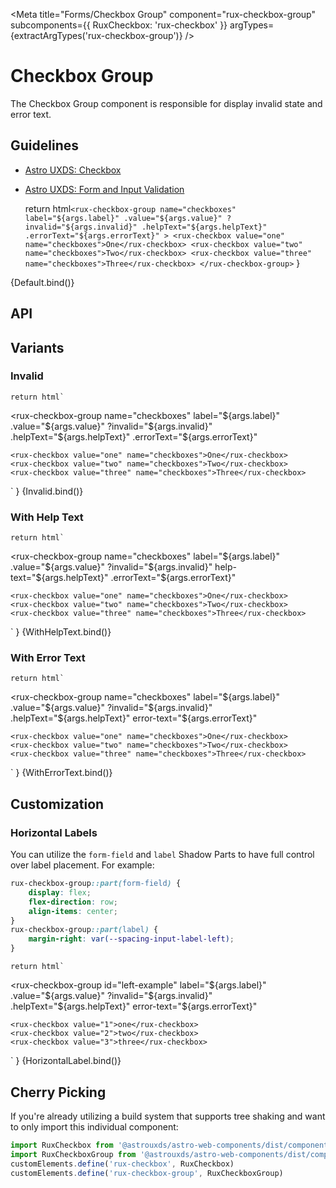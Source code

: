 
<Meta
    title="Forms/Checkbox Group"
    component="rux-checkbox-group"
    subcomponents={{ RuxCheckbox: 'rux-checkbox' }}
    argTypes={extractArgTypes('rux-checkbox-group')}
/>

# Checkbox Group

The Checkbox Group component is responsible for display invalid state and error text.

## Guidelines

-   [Astro UXDS: Checkbox](https://www.astrouxds.com/ui-components/checkbox)
-   [Astro UXDS: Form and Input Validation](https://www.astrouxds.com/ui-components/validation)

    return html`
        <rux-checkbox-group
            name="checkboxes"
            label="${args.label}"
            .value="${args.value}"
            ?invalid="${args.invalid}"
            .helpText="${args.helpText}"
            .errorText="${args.errorText}"
        >
            <rux-checkbox value="one" name="checkboxes">One</rux-checkbox>
            <rux-checkbox value="two" name="checkboxes">Two</rux-checkbox>
            <rux-checkbox value="three" name="checkboxes">Three</rux-checkbox>
        </rux-checkbox-group>
    `
}

<Canvas>
    <Story
        args={{
            label: 'Checkbox group',
            errorText: "",
            helpText: "",
            invalid: false
        }}
        name="Default"
    >
        {Default.bind()}
    </Story>
</Canvas>

## API

<ArgsTable of="rux-checkbox-group" />

## Variants

### Invalid

    return html`
<rux-checkbox-group
    name="checkboxes"
    label="${args.label}"
    .value="${args.value}"
    ?invalid="${args.invalid}"
    .helpText="${args.helpText}"
    .errorText="${args.errorText}"
>
    <rux-checkbox value="one" name="checkboxes">One</rux-checkbox>
    <rux-checkbox value="two" name="checkboxes">Two</rux-checkbox>
    <rux-checkbox value="three" name="checkboxes">Three</rux-checkbox>
</rux-checkbox-group>
    `
}

<Canvas>
    <Story
        args={{
            label: 'Checkbox group',
            invalid: true,
            errorText: "",
            helpText: ""
        }}
        name="Invalid"
    >
        {Invalid.bind()}
    </Story>
</Canvas>

### With Help Text

    return html`
<rux-checkbox-group
    name="checkboxes"
    label="${args.label}"
    .value="${args.value}"
    ?invalid="${args.invalid}"
    help-text="${args.helpText}"
    .errorText="${args.errorText}"
>
    <rux-checkbox value="one" name="checkboxes">One</rux-checkbox>
    <rux-checkbox value="two" name="checkboxes">Two</rux-checkbox>
    <rux-checkbox value="three" name="checkboxes">Three</rux-checkbox>
</rux-checkbox-group>
    `
}

<Canvas>
    <Story
        args={{
            label: 'Checkbox group',
            helpText: 'Help text',
            errorText: "",
            invalid: false
        }}
        name="With Help Text"
    >
        {WithHelpText.bind()}
    </Story>
</Canvas>

### With Error Text

    return html`
<rux-checkbox-group
    name="checkboxes"
    label="${args.label}"
    .value="${args.value}"
    ?invalid="${args.invalid}"
    .helpText="${args.helpText}"
    error-text="${args.errorText}"
>
    <rux-checkbox value="one" name="checkboxes">One</rux-checkbox>
    <rux-checkbox value="two" name="checkboxes">Two</rux-checkbox>
    <rux-checkbox value="three" name="checkboxes">Three</rux-checkbox>
</rux-checkbox-group>
    `
}

<Canvas>
    <Story
        args={{
            label: 'Checkbox group',
            errorText: 'Error text',
            helpText: "",
            invalid: true
        }}
        name="With Error Text"
    >
        {WithErrorText.bind()}
    </Story>
</Canvas>

## Customization

### Horizontal Labels

You can utilize the `form-field` and `label` Shadow Parts to have full control over label placement. For example:

```css
rux-checkbox-group::part(form-field) {
    display: flex;
    flex-direction: row;
    align-items: center;
}
rux-checkbox-group::part(label) {
    margin-right: var(--spacing-input-label-left);
}
```

    return html`
<style>
    #left-example::part(form-field) {
        display: flex;
        flex-direction: row;
    }
    #left-example::part(label) {
        margin-right: var(--spacing-input-label-left);
    }
</style>
<rux-checkbox-group id="left-example"
    label="${args.label}"
    .value="${args.value}"
    ?invalid="${args.invalid}"
    .helpText="${args.helpText}"
    error-text="${args.errorText}"
>
    <rux-checkbox value="1">one</rux-checkbox>
    <rux-checkbox value="2">two</rux-checkbox>
    <rux-checkbox value="3">three</rux-checkbox>
</rux-checkbox-group>
    `
}

<Canvas>
    <Story
        name="Horizontal Label"
        args={{
            label: "Label",
            invalid: false,
            errorText: "",
            helpText: ""
        }}
    >
        {HorizontalLabel.bind()}
    </Story>
</Canvas>

## Cherry Picking

If you're already utilizing a build system that supports tree shaking and want to only import this individual component:

```js
import RuxCheckbox from '@astrouxds/astro-web-components/dist/components/rux-checkbox.js'
import RuxCheckboxGroup from '@astrouxds/astro-web-components/dist/components/rux-checkbox-group.js'
customElements.define('rux-checkbox', RuxCheckbox)
customElements.define('rux-checkbox-group', RuxCheckboxGroup)
```
